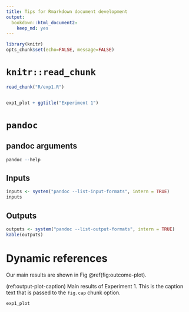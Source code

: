 ```yaml
---
title: Tips for Rmarkdown document development
output:
  bookdown::html_document2:
    keep_md: yes
---
```

```r
library(knitr)
opts_chunk$set(echo=FALSE, message=FALSE)
```

# `knitr::read_chunk`

```r
read_chunk("R/exp1.R")
```

```r
```

```r
exp1_plot + ggtitle("Experiment 1")
```

# `pandoc`

## pandoc arguments

```r
pandoc --help
```

## Inputs

```r
inputs <- system("pandoc --list-input-formats", intern = TRUE)
inputs
```

## Outputs

```r
outputs <- system("pandoc --list-output-formats", intern = TRUE)
kable(outputs)
```

# Dynamic references

Our main results are shown in Fig \@ref(fig:outcome-plot).

(ref:output-plot-caption) Main results of Experiment 1. This is the caption text
that is passed to the `fig.cap` chunk option.

```r
exp1_plot
```
